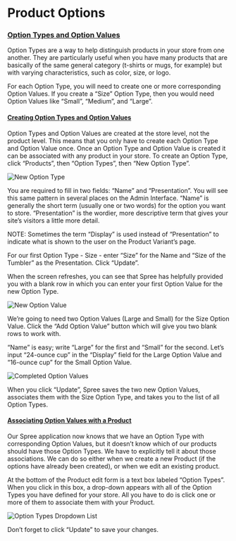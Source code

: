 # Product Options

### [Option Types and Option Values](product-options.md#option-types-and-option-values) <a id="option-types-and-option-values"></a>

Option Types are a way to help distinguish products in your store from one another. They are particularly useful when you have many products that are basically of the same general category \(t-shirts or mugs, for example\) but with varying characteristics, such as color, size, or logo.

For each Option Type, you will need to create one or more corresponding Option Values. If you create a “Size” Option Type, then you would need Option Values like “Small”, “Medium”, and “Large”.

#### [Creating Option Types and Option Values](product-options.md#creating-option-types-and-option-values) <a id="creating-option-types-and-option-values"></a>

Option Types and Option Values are created at the store level, not the product level. This means that you only have to create each Option Type and Option Value once. Once an Option Type and Option Value is created it can be associated with any product in your store. To create an Option Type, click “Products”, then “Option Types”, then “New Option Type”.

![New Option Type](/images//image%20%2886%29.png)

You are required to fill in two fields: “Name” and “Presentation”. You will see this same pattern in several places on the Admin Interface. “Name” is generally the short term \(usually one or two words\) for the option you want to store. “Presentation” is the wordier, more descriptive term that gives your site’s visitors a little more detail.

NOTE: Sometimes the term “Display” is used instead of “Presentation” to indicate what is shown to the user on the Product Variant’s page.

For our first Option Type - Size - enter “Size” for the Name and “Size of the Tumbler” as the Presentation. Click “Update”.

When the screen refreshes, you can see that Spree has helpfully provided you with a blank row in which you can enter your first Option Value for the new Option Type.

![New Option Value](/images//image%20%2887%29.png)

We’re going to need two Option Values \(Large and Small\) for the Size Option Value. Click the “Add Option Value” button which will give you two blank rows to work with.

“Name” is easy; write “Large” for the first and “Small” for the second. Let’s input “24-ounce cup” in the “Display” field for the Large Option Value and “16-ounce cup” for the Small Option Value.

![Completed Option Values](/images//image%20%28102%29.png)

When you click “Update”, Spree saves the two new Option Values, associates them with the Size Option Type, and takes you to the list of all Option Types.

#### [Associating Option Values with a Product](product-options.md#associating-option-values-with-a-product) <a id="associating-option-values-with-a-product"></a>

Our Spree application now knows that we have an Option Type with corresponding Option Values, but it doesn’t know which of our products should have those Option Types. We have to explicitly tell it about those associations. We can do so either when we create a new Product \(if the options have already been created\), or when we edit an existing product.

At the bottom of the Product edit form is a text box labeled “Option Types”. When you click in this box, a drop-down appears with all of the Option Types you have defined for your store. All you have to do is click one or more of them to associate them with your Product.

![Option Types Dropdown List](/images//image%20%2898%29.png)

Don’t forget to click “Update” to save your changes.

